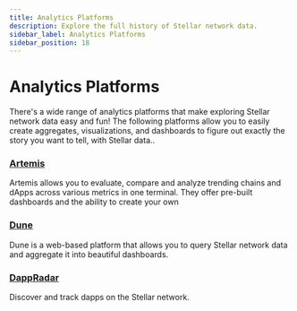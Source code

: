 ```yaml
---
title: Analytics Platforms
description: Explore the full history of Stellar network data.
sidebar_label: Analytics Platforms
sidebar_position: 18
---
```


# Analytics Platforms

There's a wide range of analytics platforms that make exploring Stellar network data easy and fun! The following platforms allow you to easily create aggregates, visualizations, and dashboards to figure out exactly the story you want to tell, with Stellar data..

### [Artemis](https://app.artemisanalytics.com/project/stellar?from=projects)

Artemis allows you to evaluate, compare and analyze trending chains and dApps across various metrics in one terminal. They offer pre-built dashboards and the ability to create your own

### [Dune](https://dune.com/)

Dune is a web-based platform that allows you to query Stellar network data and aggregate it into beautiful dashboards.

### [DappRadar](https://dappradar.com/chain/stellar)

Discover and track dapps on the Stellar network.
